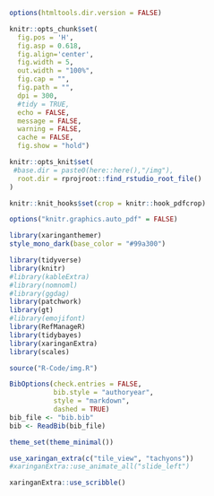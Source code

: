 
<style>

.center2 {
  margin: 0;
  position: absolute;
  top: 50%;
  left: 50%;
  -ms-transform: translate(-50%, -50%);
  transform: translate(-50%, -50%);
}

</style>





```r
options(htmltools.dir.version = FALSE)
```


  


```r
knitr::opts_chunk$set(
  fig.pos = 'H',
  fig.asp = 0.618,
  fig.align='center',
  fig.width = 5,
  out.width = "100%",
  fig.cap = "", 
  fig.path = "",
  dpi = 300,
  #tidy = TRUE,
  echo = FALSE,
  message = FALSE,
  warning = FALSE,
  cache = FALSE,
  fig.show = "hold")

knitr::opts_knit$set(
 #base.dir = paste0(here::here(),"/img"),
  root.dir = rprojroot::find_rstudio_root_file()
)

knitr::knit_hooks$set(crop = knitr::hook_pdfcrop)

options("knitr.graphics.auto_pdf" = FALSE)
```


```r
library(xaringanthemer)
style_mono_dark(base_color = "#99a300")

```




```r
library(tidyverse)
library(knitr)
#library(kableExtra)
#library(nomnoml)
#library(ggdag)
library(patchwork)
library(gt)
#library(emojifont)
library(RefManageR)
library(tidybayes)
library(xaringanExtra)
library(scales)
```

```r
source("R-Code/img.R")
```




```r
BibOptions(check.entries = FALSE, 
           bib.style = "authoryear", 
           style = "markdown",
           dashed = TRUE)
bib_file <- "bib.bib"
bib <- ReadBib(bib_file)
```



```r
theme_set(theme_minimal())
```



```r
use_xaringan_extra(c("tile_view", "tachyons"))
#xaringanExtra::use_animate_all("slide_left")
```



```r
xaringanExtra::use_scribble()
```

